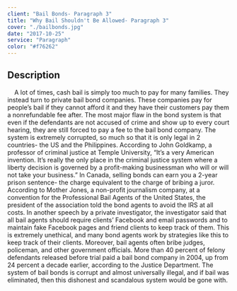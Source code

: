 ```yaml
---
client: "Bail Bonds- Paragraph 3"
title: "Why Bail Shouldn't Be Allowed- Paragraph 3"
cover: "./bailbonds.jpg"
date: "2017-10-25"
service: "Paragraph"
color: "#f76262"
---
```

## Description

&nbsp;&nbsp;&nbsp;&nbsp;A lot of times, cash bail is simply too much to pay for many families. They instead turn to private bail bond companies. These companies pay for people’s bail if they cannot afford it and they have their customers pay them a nonrefundable fee after. The most major flaw in the bond system is that even if the defendants are not accused of crime and show up to every court hearing, they are still forced to pay a fee to the bail bond company. The system is extremely corrupted, so much so that it is only legal in 2 countries- the US and the Philippines. According to John Goldkamp, a professor of criminal justice at Temple University, “It’s a very American invention. It’s really the only place in the criminal justice system where a liberty decision is governed by a profit-making businessman who will or will not take your business.” In Canada, selling bonds can earn you a 2-year prison sentence- the charge equivalent to the charge of bribing a juror. According to Mother Jones, a non-profit journalism company, at a convention for the Professional Bail Agents of the United States, the president of the association told the bond agents to avoid the IRS at all costs. In another speech by a private investigator, the investigator said that all bail agents should require clients’ Facebook and email passwords and to maintain fake Facebook pages and friend clients to keep track of them. This is extremely unethical, and many bond agents work by strategies like this to keep track of their clients. Moreover, bail agents often bribe judges, policeman, and other government officials. More than 40 percent of felony defendants released before trial paid a bail bond company in 2004, up from 24 percent a decade earlier, according to the Justice Department. The system of bail bonds is corrupt and almost universally illegal, and if bail was eliminated, then this dishonest and scandalous system would be gone with.
